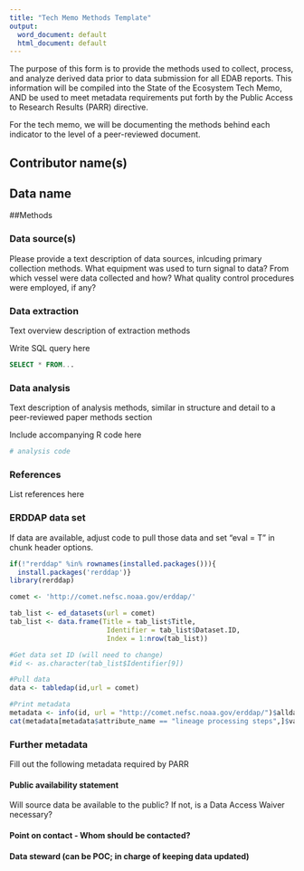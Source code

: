```yaml
---
title: "Tech Memo Methods Template"
output:
  word_document: default
  html_document: default
---
```

The purpose of this form is to provide the methods used to collect, process, and analyze derived data prior to data submission for all EDAB reports. This information will be compiled into the State of the Ecosystem Tech Memo, AND be used to meet metadata requirements put forth by the Public Access to Research Results (PARR) directive. 

For the tech memo, we will be documenting the methods behind each indicator to the level of a peer-reviewed document.


## Contributor name(s)


## Data name


##Methods


### Data source(s)
Please provide a text description of data sources, inlcuding primary collection methods. What equipment was used to turn signal to data? From which vessel were data collected and how? What quality control procedures were employed, if any? 



### Data extraction
Text overview description of extraction methods



Write SQL query here
```sql
SELECT * FROM...
```

### Data analysis
Text description of analysis methods, similar in structure and detail to a peer-reviewed paper methods section



Include accompanying R code here
```r
# analysis code
```

### References
List references here



### ERDDAP data set
If data are available, adjust code to pull those data and set "eval = T" in chunk header options.
```r
if(!"rerddap" %in% rownames(installed.packages())){
  install.packages('rerddap')}
library(rerddap)

comet <- 'http://comet.nefsc.noaa.gov/erddap/'

tab_list <- ed_datasets(url = comet)
tab_list <- data.frame(Title = tab_list$Title,
                        Identifier = tab_list$Dataset.ID,
                        Index = 1:nrow(tab_list))

#Get data set ID (will need to change)
#id <- as.character(tab_list$Identifier[9]) 

#Pull data
data <- tabledap(id,url = comet)

#Print metadata
metadata <- info(id, url = "http://comet.nefsc.noaa.gov/erddap/")$alldata$NC_GLOBAL
cat(metadata[metadata$attribute_name == "lineage processing steps",]$value)

```


### Further metadata
Fill out the following metadata required by PARR


#### Public availability statement
Will source data be available to the public? If not, is a Data Access Waiver necessary?


#### Point on contact - Whom should be contacted?


#### Data steward (can be POC; in charge of keeping data updated)









